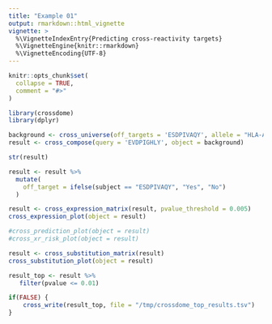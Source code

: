 ```yaml
---
title: "Example 01"
output: rmarkdown::html_vignette
vignette: >
  %\VignetteIndexEntry{Predicting cross-reactivity targets}
  %\VignetteEngine{knitr::rmarkdown}
  %\VignetteEncoding{UTF-8}
---
```


```r

knitr::opts_chunk$set(
  collapse = TRUE,
  comment = "#>"
)

```

```r

library(crossdome)
library(dplyr)

background <- cross_universe(off_targets = 'ESDPIVAQY', allele = "HLA-A*01:01")
result <- cross_compose(query = 'EVDPIGHLY', object = background)

```

```r

str(result)

```

```r

result <- result %>%
  mutate(
    off_target = ifelse(subject == "ESDPIVAQY", "Yes", "No")
  )

```

```r

result <- cross_expression_matrix(result, pvalue_threshold = 0.005)
cross_expression_plot(object = result)

```

```r

#cross_prediction_plot(object = result)
#cross_xr_risk_plot(object = result)

```

```r

result <- cross_substitution_matrix(result)
cross_substitution_plot(object = result)

```

```r

result_top <- result %>%
   filter(pvalue <= 0.01)

```

```r

if(FALSE) {
    cross_write(result_top, file = "/tmp/crossdome_top_results.tsv")
}

```
